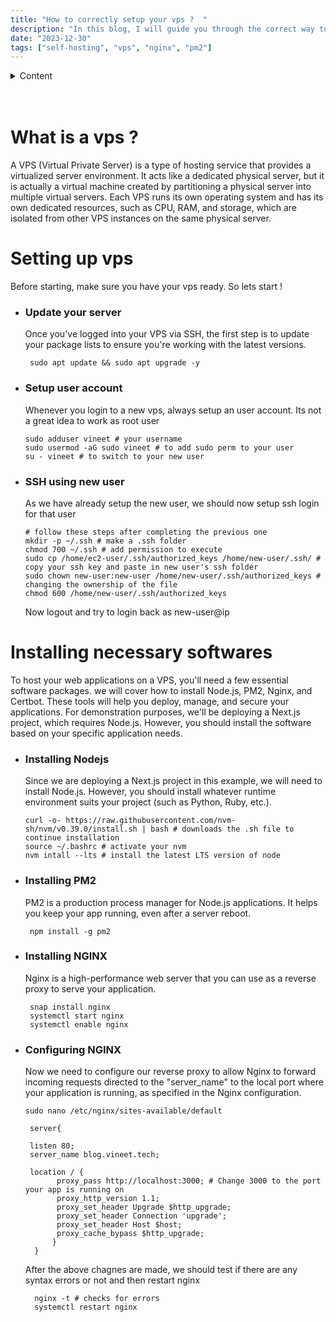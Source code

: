 ```yaml
---
title: "How to correctly setup your vps ?  "
description: "In this blog, I will guide you through the correct way to setup your vps to host your websites correctly !"
date: "2023-12-30"
tags: ["self-hosting", "vps", "nginx", "pm2"]
---
```


<details>
  <summary>Content</summary>

  - [What is a VPS?](#what-is-a-vps)
  - [Setting up vps](#setting-up-vps)
  - Item 3

</details>
<br></br>

# What is a vps ? 

A VPS (Virtual Private Server) is a type of hosting service that provides a virtualized server environment. It acts like a dedicated physical server, but it is actually a virtual machine created by partitioning a physical server into multiple virtual servers. Each VPS runs its own operating system and has its own dedicated resources, such as CPU, RAM, and storage, which are isolated from other VPS instances on the same physical server.
# Setting up vps
Before starting, make sure you have your vps ready. So lets start !
 - ### Update your server
   Once you've logged into your VPS via SSH, the first step is to update your package lists to ensure you're working with the latest versions.
   
   ```shell
    sudo apt update && sudo apt upgrade -y
   ```
 - ### Setup user account
   Whenever you login to a new vps, always setup an user account. Its not a great idea to work as root user
      ```shell
    sudo adduser vineet # your username
    sudo usermod -aG sudo vineet # to add sudo perm to your user
    su - vineet # to switch to your new user
   ```
 - ### SSH using new user
   As we have already setup the new user, we should now setup ssh login for that user
   ```shell
   # follow these steps after completing the previous one
   mkdir -p ~/.ssh # make a .ssh folder 
   chmod 700 ~/.ssh # add permission to execute 
   sudo cp /home/ec2-user/.ssh/authorized_keys /home/new-user/.ssh/ # copy your ssh key and paste in new user's ssh folder
   sudo chown new-user:new-user /home/new-user/.ssh/authorized_keys # changing the ownership of the file 
   chmod 600 /home/new-user/.ssh/authorized_keys
   ```
   Now logout and try to login back as new-user@ip
 
# Installing necessary softwares

To host your web applications on a VPS, you'll need a few essential software packages. we will cover how to install Node.js, PM2, Nginx, and Certbot. These tools will help you deploy, manage, and secure your applications. For demonstration purposes, we'll be deploying a Next.js project, which requires Node.js. However, you should install the software based on your specific application needs.

- ### Installing Nodejs
  Since we are deploying a Next.js project in this example, we will need to install Node.js. However, you should install whatever runtime environment suits your project (such as Python,   Ruby, etc.).

  ```shell
  curl -o- https://raw.githubusercontent.com/nvm-sh/nvm/v0.39.0/install.sh | bash # downloads the .sh file to continue installation 
  source ~/.bashrc # activate your nvm 
  nvm intall --lts # install the latest LTS version of node
  ```

- ### Installing PM2
  PM2 is a production process manager for Node.js applications. It helps you keep your app running, even after a server reboot.

  ```shell
   npm install -g pm2
  ```
- ### Installing NGINX
  Nginx is a high-performance web server that you can use as a reverse proxy to serve your application.
  ```shell
   snap install nginx
   systemctl start nginx
   systemctl enable nginx
  ```
- ### Configuring NGINX
  Now we need to configure our reverse proxy to allow Nginx to forward incoming requests directed to the "server_name" to the local port where your application is running, as specified    in the Nginx configuration.
  ```shell
  sudo nano /etc/nginx/sites-available/default
  ```
  ```shell 
   server{ 
            
   listen 80;
   server_name blog.vineet.tech;
            
   location / { 
         proxy_pass http://localhost:3000; # Change 3000 to the port your app is running on
         proxy_http_version 1.1;
         proxy_set_header Upgrade $http_upgrade;
         proxy_set_header Connection 'upgrade';
         proxy_set_header Host $host;
         proxy_cache_bypass $http_upgrade;
        }
    }
  ```
  After the above chagnes are made, we should test if there are any syntax errors or not and then restart nginx 
   ```shell
     nginx -t # checks for errors 
     systemctl restart nginx
   ```
  
